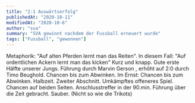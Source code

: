 ```yaml
---
title: "2:1 Auswärtserfolg"
publishedAt: "2020-10-11"
modifiedAt: "2020-10-6"
author: "sva"
summary: "SVA gewinnt nachdem der Fussball erneuert wurde"
tags: ["Fussball", "gewonnen"]
---
```


Metaphorik: "Auf alten Pferden lernt man das Reiten". In diesem Fall: "Auf ordentlichen Ackern lernt man das kicken" Kurz und knapp. Gute erste Hälfte unserer Jungs. Führung durch Marvin Gerson , erhöht auf 2:0 durch Timo Beughold. Chancen bis zum Abwinken. Im Ernst: Chancen bis zum Abwinken. Halbzeit. Zweiter Abschnitt. Umkämpftes offeneres Spiel. Chancen auf beiden Seiten. Anschlusstreffer in der 90.min. Führung über die Zeit gebracht. Sauber. (Nicht so wie die Trikots)
